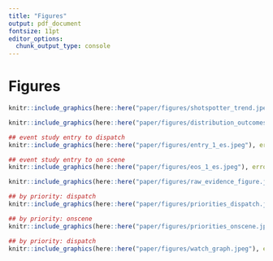 ```yaml
---
title: "Figures"
output: pdf_document
fontsize: 11pt
editor_options: 
  chunk_output_type: console
---
```


<!-- ```{r, include=FALSE} -->
<!-- knitr::opts_chunk$set(echo = F, message = F, warning = F) -->
<!-- knitr::opts_knit$set(root.dir = rprojroot::find_rstudio_root_file()) -->
<!-- ``` -->

\FloatBarrier
# Figures

<!-- ```{r, echo = F, message = F, warning = F} -->
<!-- figure_files <- list.files(here::here("figures/"),pattern = "^figure") -->

<!-- ## read in the figures -->
<!-- for (file in figure_files){ -->
<!--   source(here::here(paste0("figures/", file))) -->
<!-- } -->
<!-- ``` -->



```{=latex}

\begin{figure}[t]
```
```r
knitr::include_graphics(here::here("paper/figures/shotspotter_trend.jpeg"), error = F)
```
```{=latex}
\caption{ShotSpotter Alert Trends and Enactment Dates \label{shotspotter_trend}}
\textit{Note:} This figure depicts police districts that are implemented with ShotSpotter technology. Months are on the x-axis, while the y-axis is the number of ShotSpotter dispatches aggregated to the monthly level. The table on the right shows the corresponding implementation date for ShotSpotter technology. In Chicago, 12 of the 22 police districts have ShotSpotter technology. The dashed red line shows the implementation dates used in the main results. In some cases, the implementation date we use differs from the date given from the Chicago Police Department since the ShotSpotter dispatches data does not align. Analysis using public records date is shown in Appendix Figure BLANK. 
\end{figure}

```



```{=latex}

\begin{figure}[t]
```
```r
knitr::include_graphics(here::here("paper/figures/distribution_outcomes.jpeg"), error = F)
```
```{=latex}
\caption{Distribution of Outcome Variables \label{distribution_outcomes}}
\textit{Note:} The two plotted variables are Call-to-Dispatch and Call-to-On-Scene. Call-to-Dispatch is time it takes for a police officer to be dispatched to the scene of the reported crime from the time of the 911 call. Call-to-On-Scene is the time from a 911 call to the time a police officer arrives at the scene of the reported crime. This sample excludes outliers that are greater than three standard deviations from the mean for each outcome. However, the main results remain consistent when including these outliers as shown in Appendix Figure BLANK.
\end{figure}
```


```{=latex}

\begin{figure}[t]
```
```r
## event study entry to dispatch
knitr::include_graphics(here::here("paper/figures/entry_1_es.jpeg"), error = F)
```
```{=latex}
\caption{Event Study (Call-to-Dispatch) \label{entry_1_es}}
\textit{Note:} This figure shows the event study as specified in Equation 2 for Call-to-Dispatch times. Call-to-Dispatch is the amount of time from a 911 call to a police officer being dispatched to the crime scene. The x-axis denotes the number of months pre/post adoption of ShotSpotter technology. The y-axis denotes the 95\% confidence intervals and point estimates (in seconds). The red errorbars/points represent confidence intervals/point estimates from OLS estimation while the blue are from Gardner (2022) two-stage difference-in-difference estimators which are robust to heterogeneous treatment effects in staggered adoptions. All pre/post periods are normalized by the month before ShotSpotter adoption. Twelve periods are estimated, but only 11 pre-periods and 23 post-periods are reported as the -12 and +24 are binned endpoints. Controls are synonymous with the preferred specification. Standard errors are clustered at the district level. 
\end{figure}
```


```{=latex}

\begin{figure}[t]
```
```r
## event study entry to on scene
knitr::include_graphics(here::here("paper/figures/eos_1_es.jpeg"), error = F)
```
```{=latex}
\caption{Event Study (Call-to-On-Scene) \label{eos_1_es}}
\textit{Note:} This figure shows the event study as specified in Equation 2 for Call-to-On-Scene times. Call-to-On-Scene is the amount of time from a 911 call to a police officer arriving to the crime scene. The x-axis denotes the number of months pre/post adoption of ShotSpotter technology. The y-axis denotes the 95\% confidence intervals and point estimates (in seconds). The red errorbars/points represent confidence intervals/point estimates from OLS estimation while the blue are from Gardner (2022) two-stage difference-in-difference estimators which are robust to heterogeneous treatment effects in staggered adoptions. All pre/post periods are normalized by the month before ShotSpotter adoption. Twelve periods are estimated, but only 11 pre-periods and 23 post-periods are reported as the -12 and +24 are binned endpoints. Controls are synonymous with the preferred specification. Standard errors are clustered at the district level. 
\end{figure}
```




```{=latex}

\begin{figure}[t]
```
```r
knitr::include_graphics(here::here("paper/figures/raw_evidence_figure.jpeg"), error = F)
```
```{=latex}
\caption{Average Outcomes in Police Districts \label{raw_evidence_figure}}
\textit{Note:} Each police district is plotted on the y-axis and the average of each Priority 1 Call-to-Dispatch and Call-to-On-Scene (seconds) is on the x-axis. There are three groupings: Never Treated, ShotSpotter Active, and ShotSpotter Inactive. Never Treated refers to police districts that never received ShotSpotter technology and are plotted in light grey. All ShotSpotter-implemented districts have two distinctions: ShotSpotter Active and ShotSpotter Inactive. The red bars show prior to ShotSpotter implementation, and the blue bars show post-implementation. There are 12 of 22 police districts in Chicago that receive ShotSpotter technology. 
\end{figure}
```



```{=latex}

\begin{figure}[t]
```
```r
## by priority: dispatch
knitr::include_graphics(here::here("paper/figures/priorities_dispatch.jpeg"), error = F)
```
```{=latex}
\caption{Effect of ShotSpotter by Priority (Call-to-Dispatch) \label{priorities_dispatch}}
\textit{Note:} This figure plots the effects of ShotSpotter on Call-to-Dispatch times by priority. At the top of each graph, the estimate combining all respective dispatch call types are displayed (Aggregate Estimate). The other five estimates are for the top five call types corresponding to each priority. For instance, Domestic Disturbance is the most frequenty Priority 1 dispatch. The x-axis shows the percent change from the mean (i.e., the point estimate divded by the mean of the outcome), as well as the corresponding 95\% confidence interval using the specification from Equation 1. Note that the data is at the district-day level. Because of this, call-types have missing data when there are no dispatches for a particular type of call in a district-day. The number of observations are shown in the y-axis (N) while the estimated point estimate (in seconds) is also reported (Estimate).
\end{figure}

```



```{=latex}
\begin{figure}[t]
```
```r
## by priority: onscene
knitr::include_graphics(here::here("paper/figures/priorities_onscene.jpeg"), error = F)
```
```{=latex}
\caption{Effect of ShotSpotter by Priority (Call-to-On-Scene)\label{priorities_onscene}}
\textit{Note:} This figure plots the effects of ShotSpotter on Call-to-On-Scene times by priority. At the top of each graph, the estimate combining all respective dispatch call types are displayed (Aggregate Estimate). The other five estimates are for the top five call types corresponding to each priority. For instance, Domestic Disturbance is the most frequenty Priority 1 dispatch. The x-axis shows the percent change from the mean (i.e., the point estimate divded by the mean of the outcome), as well as the corresponding 95\% confidence interval using the specification from Equation 1. Note that the data is at the district-day level. Because of this, call-types have missing data when there are no dispatches for a particular type of call in a district-day. The number of observations are shown in the y-axis (N) while the estimated point estimate (in seconds) is also reported (Estimate).
\end{figure}

```


```{=latex}

\begin{figure}[t]
```
```r
## by priority: dispatch
knitr::include_graphics(here::here("paper/figures/watch_graph.jpeg"), error = F)
```
```{=latex}
\caption{Effect of ShotSpotter by Watch \label{hetero_resource}}
\textit{Note:} This figure shows that in times when officers are responding to more ShotSpotter (SST) alerts, their response times are slower. In Panel A, the number of ShotSpotter alerts are plotted by the hour of occurrence. The y-axis is the number of ShotSpotter alerts while the x-axis the hour of the day. In Panel B, Call-to-Dispatch and Call-to-On-Scene estimates using the specification in Equation 1 are shown along with the 95\% confidence intervals, split by officer watch. There are three main watches in Chicago: Watch 1 (12:00am - 8:00-am), Watch 2 (8:00am - 4:00pm), and Watch 3 (4:00pm - 12:00am). 
\end{figure}

```

